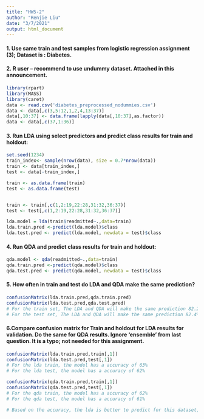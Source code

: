```yaml
---
title: "HW5-2"
author: "Renjie Liu"
date: "3/7/2021"
output: html_document
---
```

#### 1. Use same train and test samples from logistic regression assignment (3); Dataset is : Diabetes.
#### 2. R user – recommend to use undummy dataset. Attached in this announcement.
```r
library(rpart)
library(MASS)
library(caret)
data <- read.csv('diabetes_preprocessed_nodummies.csv')
data <- data[,c(3,5:12,1,2,4,13:37)]
data[,10:37] <- data.frame(lapply(data[,10:37],as.factor))
data <- data[,c(37,1:36)]
```

#### 3. Run LDA using select predictors and predict class results for train and holdout:
```r
set.seed(1234)
train_index<- sample(nrow(data), size = 0.7*nrow(data))
train <- data[train_index,]
test <- data[-train_index,]

train <- as.data.frame(train)
test <- as.data.frame(test)


train <- train[,c(1,2:19,22:28,31:32,36:37)]
test <- test[,c(1,2:19,22:28,31:32,36:37)]

lda.model = lda(train$readmitted~.,data=train)
lda.train.pred <-predict(lda.model)$class 
lda.test.pred <- predict(lda.model, newdata = test)$class
```
#### 4. Run QDA and predict class results for train and holdout:
```r

qda.model <- qda(readmitted~.,data=train)
qda.train.pred <-predict(qda.model)$class
qda.test.pred <- predict(qda.model, newdata = test)$class
```
#### 5. How often in train and test do LDA and QDA make the same prediction?
```r
confusionMatrix(lda.train.pred,qda.train.pred)
confusionMatrix(lda.test.pred,qda.test.pred)
# For the train set, The LDA and QDA will make the same prediction 82.2%.
# For the test set, The LDA and QDA will make the same prediction 82.4%.

```
#### 6.Compare confusion matrix for Train and holdout for LDA results for validation. Do the same for QDA results. Ignore ‘ensemble’ from last question. It is a typo; not needed for this assignment.
```r
confusionMatrix(lda.train.pred,train[,1])
confusionMatrix(lda.test.pred,test[,1])
# For the lda train, the model has a accuracy of 63%
# For the lda test, the model has a accuracy of 62%

confusionMatrix(qda.train.pred,train[,1])
confusionMatrix(qda.test.pred,test[,1])
# For the qda train, the model has a accuracy of 62%
# For the qda test, the model has a accuracy of 61%

# Based on the accuracy, the lda is better to predict for this dataset, but still the accuracy is not very high. 
```









